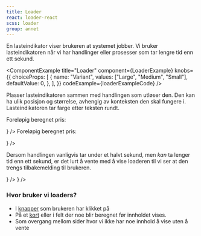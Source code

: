 ```yaml
---
title: Loader
react: loader-react
scss: loader
group: annet
---
```



<Ingress>
    En lasteindikator viser brukeren at systemet jobber. Vi bruker lasteindikatoren når vi har handlinger eller
    prosesser som tar lengre tid enn ett sekund.
</Ingress>

<ComponentExample
    title="Loader"
    component={LoaderExample}
    knobs={{
        choiceProps: [
            {
                name: "Variant",
                values: ["Large", "Medium", "Small"],
                defaultValue: 0,
            },
        ],
    }}
    codeExample={loaderExampleCode}
/>

Plasser lasteindikatoren sammen med handlingen som utløser den. Den kan ha ulik posisjon og størrelse, avhengig av konteksten den skal fungere i. Lasteindikatoren tar farge etter teksten rundt.

<Grid className="jkl-spacing-l--bottom">
    <DoDontExample
        type="do"
        description="Bruk passende størrelse"
        content={
            <p className="jkl-small">
                Foreløpig beregnet pris:
                <Loader
                    className="jkl-spacing-s--left"
                    variant="small"
                    inline
                    textDescription="Laster eksempel på passende størrelse"
                />
            </p>
        }
    />
    <DoDontExample
        type="dont"
        description="Bruk upassende størrelse"
        content={
            <p className="jkl-small">
                Foreløpig beregnet pris:
                <Loader
                    className="jkl-spacing-s--left"
                    variant="large"
                    inline
                    textDescription="Laster eksempel på upassende størrelse"
                />
            </p>
        }
    />
</Grid>

Dersom handlingen vanligvis tar under et halvt sekund, men _kan_ ta lenger tid enn ett sekund, er det lurt å vente med å vise loaderen til vi ser at den trengs tilbakemelding til brukeren.

<Grid>
    <DoDontExample type="do" description="Hopp over loader for raske handlinger" content={<QuickLoaderExampleDo />} />
    <DoDontExample type="dont" description="Vis et kort glimt av en loader" content={<QuickLoaderExampleDont />} />
</Grid>

### Hvor bruker vi loaders?

-   I [knapper](/komponenter/buttons/) som brukeren har klikket på
-   På et [kort](/komponenter/buttons/) eller i felt der noe blir beregnet før innholdet vises.
-   Som overgang mellom sider hvor vi ikke har noe innhold å vise uten å vente
